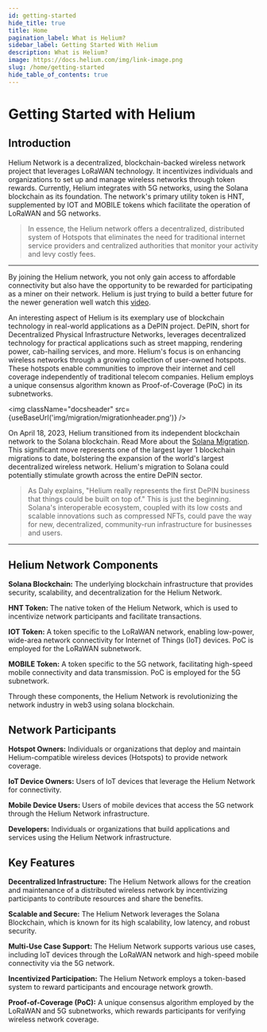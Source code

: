 ```yaml
---
id: getting-started
hide_title: true
title: Home
pagination_label: What is Helium?
sidebar_label: Getting Started With Helium
description: What is Helium?
image: https://docs.helium.com/img/link-image.png
slug: /home/getting-started
hide_table_of_contents: true
---
```



# Getting Started with Helium

## Introduction

Helium Network is a decentralized, blockchain-backed wireless network project that leverages LoRaWAN
technology. It incentivizes individuals and organizations to set up and manage wireless networks
through token rewards. Currently, Helium integrates with 5G networks, using the Solana blockchain as
its foundation. The network's primary utility token is HNT, supplemented by IOT and MOBILE tokens
which facilitate the operation of LoRaWAN and 5G networks.

> In essence, the Helium network offers a decentralized, distributed system of Hotspots that
> eliminates the need for traditional internet service providers and centralized authorities that
> monitor your activity and levy costly fees.

---

By joining the Helium network, you not only gain access to affordable connectivity but also have the
opportunity to be rewarded for participating as a miner on their network. Helium is just trying to
build a better future for the newer generation well watch this
[video](https://www.youtube.com/watch?v=Vx9YyS7-d3g).

An interesting aspect of Helium is its exemplary use of blockchain technology in real-world
applications as a DePIN project. DePIN, short for Decentralized Physical Infrastructure Networks,
leverages decentralized technology for practical applications such as street mapping, rendering
power, cab-hailing services, and more. Helium's focus is on enhancing wireless networks through a
growing collection of user-owned hotspots. These hotspots enable communities to improve their
internet and cell coverage independently of traditional telecom companies. Helium employs a unique
consensus algorithm known as Proof-of-Coverage (PoC) in its subnetworks.

<img className="docsheader" src={useBaseUrl('img/migration/migrationheader.png')} />

On April 18, 2023, Helium transitioned from its independent blockchain network to the Solana
blockchain. Read More about the [Solana Migration](/solana/migration). This significant move
represents one of the largest layer 1 blockchain migrations to date, bolstering the expansion of the
world's largest decentralized wireless network. Helium's migration to Solana could potentially
stimulate growth across the entire DePIN sector.

> As Daly explains, "Helium really represents the first DePIN business that things could be built on
top of." This is just the beginning. Solana's interoperable ecosystem, coupled with its low costs
and scalable innovations such as compressed NFTs, could pave the way for new, decentralized,
community-run infrastructure for businesses and users.

----------------

## Helium Network Components

**Solana Blockchain:** The underlying blockchain infrastructure that provides security, scalability,
and decentralization for the Helium Network.

**HNT Token:** The native token of the Helium Network, which is used to incentivize network
participants and facilitate transactions.

**IOT Token:** A token specific to the LoRaWAN network, enabling low-power, wide-area network
connectivity for Internet of Things (IoT) devices. PoC is employed for the LoRaWAN subnetwork.

**MOBILE Token:** A token specific to the 5G network, facilitating high-speed mobile connectivity
and data transmission. PoC is employed for the 5G subnetwork.

Through these components, the Helium Network is revolutionizing the network industry in web3 using
solana blockchain.

## Network Participants

**Hotspot Owners:** Individuals or organizations that deploy and maintain Helium-compatible wireless
devices (Hotspots) to provide network coverage.

**IoT Device Owners:** Users of IoT devices that leverage the Helium Network for connectivity.

**Mobile Device Users:** Users of mobile devices that access the 5G network through the Helium
Network infrastructure.

**Developers:** Individuals or organizations that build applications and services using the Helium
Network infrastructure.

## Key Features

**Decentralized Infrastructure:** The Helium Network allows for the creation and maintenance of a
distributed wireless network by incentivizing participants to contribute resources and share the
benefits.

**Scalable and Secure:** The Helium Network leverages the Solana Blockchain, which is known for its
high scalability, low latency, and robust security.

**Multi-Use Case Support:** The Helium Network supports various use cases, including IoT devices
through the LoRaWAN network and high-speed mobile connectivity via the 5G network.

**Incentivized Participation:** The Helium Network employs a token-based system to reward
participants and encourage network growth.

**Proof-of-Coverage (PoC):** A unique consensus algorithm employed by the LoRaWAN and 5G
subnetworks, which rewards participants for verifying wireless network coverage.

